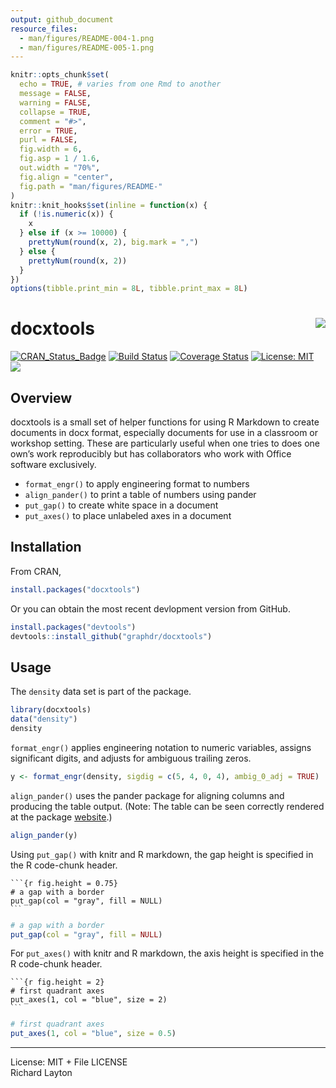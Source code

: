 ```yaml
---
output: github_document
resource_files:
  - man/figures/README-004-1.png
  - man/figures/README-005-1.png
---
```


<!-- README.md is generated from README.Rmd. Please edit that file -->

```r
knitr::opts_chunk$set(
  echo = TRUE, # varies from one Rmd to another
  message = FALSE,
  warning = FALSE,
  collapse = TRUE,
  comment = "#>",
  error = TRUE,
  purl = FALSE,
  fig.width = 6,
  fig.asp = 1 / 1.6,
  out.width = "70%",
  fig.align = "center",
  fig.path = "man/figures/README-"
)
knitr::knit_hooks$set(inline = function(x) {
  if (!is.numeric(x)) {
    x
  } else if (x >= 10000) {
    prettyNum(round(x, 2), big.mark = ",")
  } else {
    prettyNum(round(x, 2))
  }
})
options(tibble.print_min = 8L, tibble.print_max = 8L)
```

# docxtools <img src="man/figures/logo.png" align="right" />


[![CRAN_Status_Badge](http://www.r-pkg.org/badges/version/docxtools)](http://cran.r-project.org/package=docxtools)
[![Build Status](https://travis-ci.org/graphdr/docxtools.svg?branch=master)](https://travis-ci.org/graphdr/docxtools)
[![Coverage Status](https://img.shields.io/codecov/c/github/graphdr/docxtools/master.svg)](https://codecov.io/github/graphdr/docxtools?branch=master)
[![License: MIT](https://img.shields.io/badge/License-MIT-blue.svg)](https://opensource.org/licenses/MIT)
[![](https://cranlogs.r-pkg.org/badges/grand-total/docxtools)](https://cran.r-project.org/package=docxtools)

## Overview

docxtools is a small set of helper functions for using R Markdown to create documents in docx format, especially documents for use in a classroom or workshop setting. These are particularly useful when one tries to does one own's work reproducibly but has collaborators who work with Office software exclusively.  

- `format_engr()` to apply engineering format to numbers  
- `align_pander()` to print a table of numbers using pander
- `put_gap()`  to create white space in a document 
- `put_axes()` to place unlabeled axes in a document 

## Installation  

From CRAN, 

```r
install.packages("docxtools")
```

Or you can obtain the most recent devlopment version from GitHub.  

```r
install.packages("devtools")
devtools::install_github("graphdr/docxtools")
```

## Usage 

The `density` data set is part of the package.  

```r
library(docxtools)
data("density")
density
```

`format_engr()` applies engineering notation to numeric variables, assigns significant digits, and adjusts for ambiguous trailing zeros.  

```r
y <- format_engr(density, sigdig = c(5, 4, 0, 4), ambig_0_adj = TRUE)
```

`align_pander()` uses the pander package for aligning columns and producing the table output. (Note: The table can be seen correctly rendered at the package [website](https://graphdr.github.io/docxtools/).)

```r
align_pander(y)
```

Using `put_gap()` with knitr and R markdown, the gap height is specified in the R code-chunk header. 

<pre class="r"><code>```{r fig.height = 0.75}
# a gap with a border
put_gap(col = "gray", fill = NULL)
<code>```</code></code></pre>

```r
# a gap with a border
put_gap(col = "gray", fill = NULL)
```

For `put_axes()` with knitr and R markdown, the axis height is specified in the R code-chunk header. 

<pre class="r"><code>```{r fig.height = 2}
# first quadrant axes
put_axes(1, col = "blue", size = 2)
<code>```</code></code></pre>

```r
# first quadrant axes
put_axes(1, col = "blue", size = 0.5)
```

---
License: MIT + File LICENSE<br> 
Richard Layton

